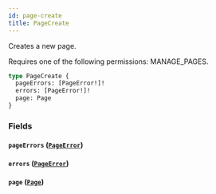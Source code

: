 ```yaml
---
id: page-create
title: PageCreate
---
```



Creates a new page. 

Requires one of the following permissions: MANAGE_PAGES.

```graphql
type PageCreate {
  pageErrors: [PageError!]!
  errors: [PageError!]!
  page: Page
}
```


### Fields

#### `pageErrors` ([`PageError`](../../../developer/api-reference/objects/page-error))




#### `errors` ([`PageError`](../../../developer/api-reference/objects/page-error))




#### `page` ([`Page`](../../../developer/api-reference/objects/page))






